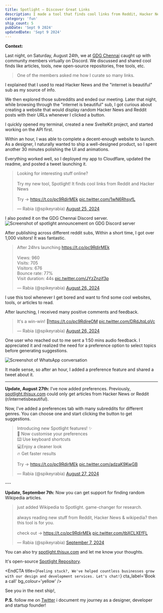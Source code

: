 ```yaml
---
title: Spotlight – Discover Great Links
description: I made a tool that finds cool links from Reddit, Hacker News, and Wikipedia. Launched it on Twitter and Discord. Got 1,000 visitors in 24 hours.
category: 'fun'
ship_count: 5
pubDate: 'Sept 9 2024'
updatedDate: 'Sept 9 2024'
---
```



**Context:**

Last night, on Saturday, August 24th, we at [GDG Chennai](https://gdg.community.dev/gdg-chennai/) caught up with community members virtually on Discord. We discussed and shared cool finds like articles, tools, new open-source repositories, free tools, etc. 

> One of the members asked me how I curate so many links. 

I explained that I used to read Hacker News and the "internet is beautiful" sub as my source of info.

We then explored those subreddits and ended our meeting. Later that night, while browsing through the "internet is beautiful" sub, I got curious about creating a website that would display random Hacker News and Reddit posts with their URLs whenever I clicked a button.

I quickly opened my terminal, created a new SvelteKit project, and started working on the API first.

Within an hour, I was able to complete a decent-enough website to launch. As a designer, I naturally wanted to ship a well-designed product, so I spent another 30 minutes polishing the UI and animations.

Everything worked well, so I deployed my app to Cloudflare, updated the readme, and posted a tweet launching it.

<blockquote class="twitter-tweet"><p lang="en" dir="ltr">Looking for interesting stuff online? <br /><br />Try my new tool, Spotlight! It finds cool links from Reddit and Hacker News<br /><br />Try → <a href="https://t.co/pc9RdirMEk">https://t.co/pc9RdirMEk</a> <a href="https://t.co/1wN6RhsyfL">pic.twitter.com/1wN6RhsyfL</a></p>&mdash; Rabia (@spikeyrabia) <a href="https://twitter.com/spikeyrabia/status/1827537680084955396?ref_src=twsrc%5Etfw">August 25, 2024</a></blockquote> <script async src="https://platform.twitter.com/widgets.js" charset="utf-8"></script>

I also posted it on the GDG Chennai Discord server.
![Screenshot of spotlight announcement on GDG Discord server](https://assets.rabiaahmed.me/ships/spotlight-announcement-on-discord.png)

After publishing across different reddit subs, Within a short time, I got over 1,000 visitors! It was fantastic.
<blockquote class="twitter-tweet"><p lang="en" dir="ltr">After 24hrs launching <a href="https://t.co/pc9RdirMEk">https://t.co/pc9RdirMEk</a><br /><br />Views: 960<br />Visits: 705<br />Visitors: 676<br />Bounce rate: 77%<br />Visit duration: 44s <a href="https://t.co/JYzZnzif3p">pic.twitter.com/JYzZnzif3p</a></p>&mdash; Rabia (@spikeyrabia) <a href="https://twitter.com/spikeyrabia/status/1827923044129808777?ref_src=twsrc%5Etfw">August 26, 2024</a></blockquote> <script async src="https://platform.twitter.com/widgets.js" charset="utf-8"></script>

I use this tool whenever I get bored and want to find some cool websites, tools, or articles to read.

After launching, I received many positive comments and feedback.

<blockquote class="twitter-tweet"><p lang="en" dir="ltr">It&#39;s a win-win! 🎉<a href="https://t.co/pc9RdireOM">https://t.co/pc9RdireOM</a> <a href="https://t.co/DRdJtqLqVc">pic.twitter.com/DRdJtqLqVc</a></p>&mdash; Rabia (@spikeyrabia) <a href="https://twitter.com/spikeyrabia/status/1828125019559371211?ref_src=twsrc%5Etfw">August 26, 2024</a></blockquote> <script async src="https://platform.twitter.com/widgets.js" charset="utf-8"></script>

One user who reached out to me sent a 1:50 mins audio feedback. I appreciated it and realized the need for a preference option to select topics before generating suggestions.

![Screenshot of WhatsApp conversation](https://assets.rabiaahmed.me/ships/whatsapp-conversation.png)

It made sense, so after an hour, I added a preference feature and shared a tweet about it.

---

**Update, August 27th:** I've now added preferences. Previously, [spotlight.thisux.com](spotlight.thisux.com) could only get articles from Hacker News or Reddit (r/internetisbeautiful). 

Now, I've added a preferences tab with many subreddits for different genres. You can choose one and start clicking the button to get suggestions.

<blockquote class="twitter-tweet" data-media-max-width="560">
  <p lang="en" dir="ltr">
    Introducing new Spotlight features! ✨ <br />
    🔄 Now customise your preferences<br />
    ⌨️ Use keyboard shortcuts<br />
    💻Enjoy a cleaner look<br />
    🔥 Get faster results <br /><br />
    Try → <a href="https://t.co/pc9RdirMEk">https://t.co/pc9RdirMEk</a> 
    <a href="https://t.co/adzaK9KwGB">pic.twitter.com/adzaK9KwGB</a>
  </p>
  &mdash; Rabia (@spikeyrabia) 
  <a href="https://twitter.com/spikeyrabia/status/1828382706004304210?ref_src=twsrc%5Etfw">August 27, 2024</a>
</blockquote>
<script async src="https://platform.twitter.com/widgets.js" charset="utf-8"></script>
---

**Update, September 7th:** Now you can get support for finding random Wikipedia articles.

<blockquote class="twitter-tweet">
  <p lang="en" dir="ltr">
    just added Wikipedia to Spotlight. game-changer for research. <br /><br />
    always reading new stuff from Reddit, Hacker News &amp; wikipedia? then this tool is for you.<br /><br />
    check out → <a href="https://t.co/pc9RdirMEk">https://t.co/pc9RdirMEk</a> 
    <a href="https://t.co/tbXCLXEfFL">pic.twitter.com/tbXCLXEfFL</a>
  </p>
  &mdash; Rabia (@spikeyrabia) 
  <a href="https://twitter.com/spikeyrabia/status/1832362228567437543?ref_src=twsrc%5Etfw">September 7, 2024</a>
</blockquote>
<script async src="https://platform.twitter.com/widgets.js" charset="utf-8"></script>

You can also try [spotlight.thisux.com](http://spotlight.thisux.com) and let me know your thoughts.

It's open-source [Spotlight Repository](https://github.com/thisuxhq/spotlight).


<EndCTA
	title={`Feeling stuck?, We've helped countless businesses grow with our design and development services. Let's chat!`}
	cta_label='Book a call'
	bg_colour='yellow'
/>

See you in the next ship!, 

**P.S.** follow me on [Twitter](https://x.com/spikeyrabia) i document my journey as a designer, developer and startup founder!